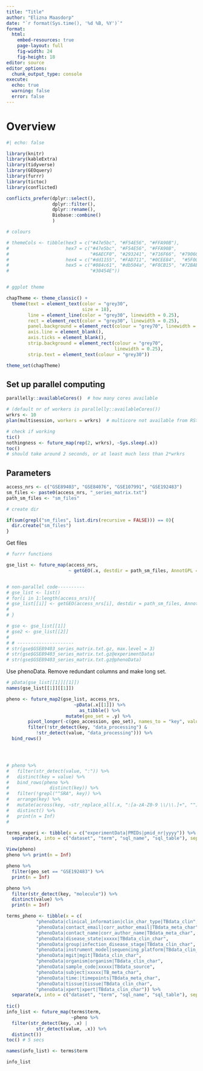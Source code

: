 ```yaml
---
title: "Title"
author: "Elizna Maasdorp"
date: "`r format(Sys.time(), '%d %B, %Y')`"
format: 
  html:
    embed-resources: true
    page-layout: full
    fig-width: 24
    fig-height: 18
editor: source
editor_options: 
  chunk_output_type: console
execute: 
  echo: true
  warning: false
  error: false
---
```


# Overview

```r
#| echo: false

library(knitr)
library(kableExtra)
library(tidyverse)
library(GEOquery)
library(furrr)
library(tictoc)
library(conflicted)

conflicts_prefer(dplyr::select(),
                 dplyr::filter(),
                 dplyr::rename(),
                 Biobase::combine()
                 )

# colours

# themeCols <- tibble(hex3 = c("#47e5bc", "#F54E56", "#FFA90B"),
#                     hex7 = c("#47e5bc", "#F54E56", "#FFA90B",
#                              "#6AECF0", "#293241", "#716F66", "#790600" ),
#                     hex4 = c("#dd1155", "#FAD711", "#0CEE84",  "#5F0030"),
#                     hex5 = c("#084c61", "#db504a", "#F8CB15", "#72BAB4", 
#                              "#30454E"))


# ggplot theme

chapTheme <- theme_classic() + 
  theme(text = element_text(color = "grey30",
                            size = 18),
        line = element_line(color = "grey30", linewidth = 0.25),
        rect = element_rect(color = "grey30", linewidth = 0.25),
        panel.background = element_rect(colour = "grey70", linewidth = 2),
        axis.line = element_blank(),
        axis.ticks = element_blank(),
        strip.background = element_rect(colour = "grey70",
                                        linewidth = 0.25),
        strip.text = element_text(colour = "grey30"))

theme_set(chapTheme)


```

## Set up parallel computing

```r
parallelly::availableCores()  # how many cores available

# (default nr of workers is parallelly::availableCores())
wrkrs <- 10
plan(multisession, workers = wrkrs)  # multicore not available from RStudio or Windows

# check if working
tic()
nothingness <- future_map(rep(2, wrkrs), ~Sys.sleep(.x))
toc()
# should take around 2 seconds, or at least much less than 2*wrkrs

```


## Parameters

```r
access_nrs <- c("GSE89403", "GSE84076", "GSE107991", "GSE192483")
sm_files <- paste0(access_nrs, "_series_matrix.txt")
path_sm_files <- "sm_files"

# create dir

if(sum(grepl("sm_files", list.dirs(recursive = FALSE))) == 0){
  dir.create("sm_files")
}

```

Get files

```r

# furrr functions

gse_list <- future_map(access_nrs, 
                       ~ getGEO(.x, destdir = path_sm_files, AnnotGPL = TRUE))


# non-parallel code----------
# gse_list <- list()
# for(i in 1:length(access_nrs)){
# gse_list[[i]] <- getGEO(access_nrs[i], destdir = path_sm_files, AnnotGPL = TRUE)
# 
# }

```



```r
# gse <- gse_list[[1]]
# gse2 <- gse_list[[2]]
# 
# # ---------------------
# str(gse$GSE89403_series_matrix.txt.gz, max.level = 3)
# str(gse$GSE89403_series_matrix.txt.gz@experimentData)
# str(gse$GSE89403_series_matrix.txt.gz@phenoData)

```

Use phenoData.  Remove redundant columns and make long set. 

```r
# pData(gse_list[[1]][[1]])
names(gse_list[[1]][[1]])

pheno <- future_map2(gse_list, access_nrs,
                         ~pData(.x[[1]]) %>%
                           as_tibble() %>% 
                      mutate(geo_set = .y) %>% 
        pivot_longer(-c(geo_accession, geo_set), names_to = "key", values_to = "value") %>% 
        filter(!str_detect(key, "data_processing") &
           !str_detect(value, "data_processing"))) %>% 
  bind_rows()




# pheno %>% 
#   filter(str_detect(value, ":")) %>% 
#   distinct(key = value) %>% 
#   bind_rows(pheno %>% 
#               distinct(key)) %>% 
#   filter(!grepl("^SRA", key)) %>% 
#   arrange(key) %>% 
#   mutate(across(key, ~str_replace_all(.x, ":[a-zA-Z0-9 \\/\\.]+", ""))) %>% 
#   distinct() %>% 
#   print(n = Inf)
#  

terms_experi <- tibble(x = c("experimentData|PMIDs|pmid_nr|yyyy")) %>% 
  separate(x, into = c("dataset", "term", "sql_name", "sql_table"), sep = "\\|")

View(pheno)
pheno %>% print(n = Inf)

pheno %>% 
  filter(geo_set == "GSE192483") %>% 
  print(n = Inf)

pheno %>% 
  filter(str_detect(key, "molecule")) %>% 
  distinct(value) %>% 
  print(n = Inf)

terms_pheno <- tibble(x = c(
           "phenoData|clinical_information|clin_char_type|TBdata_clin",
           "phenoData|contact_email|corr_author_email|TBdata_meta_char",
           "phenoData|contact_name|corr_author_name|TBdata_meta_char",
           "phenoData|disease_state|xxxxx|TBdata_clin_char",
           "phenoData|group|infection_disease_stage|TBdata_clin_char",
           "phenoData|instrument_model|sequencing_platform|TBdata_clin_char",
           "phenoData|mgit|mgit|TBdata_clin_char",
           "phenoData|organism|organism|TBdata_clin_char",
           "phenoData|sample_code|xxxxx|TBdata_source",
           "phenoData|subject|xxxxx|TB_meta_char",
           "phenoData|time:|timepoints|TBdata_meta_char",
           "phenoData|tissue|tissue|TBdata_clin_char",
           "phenoData|xpert|xpert|TBdata_clin_char")) %>% 
  separate(x, into = c("dataset", "term", "sql_name", "sql_table"), sep = "\\|")
 
tic()     
info_list <- future_map(terms$term,
                        ~pheno %>% 
  filter(str_detect(key, .x) | 
           str_detect(value, .x)) %>% 
  distinct())
toc() # 5 secs

names(info_list) <- terms$term

info_list




```


